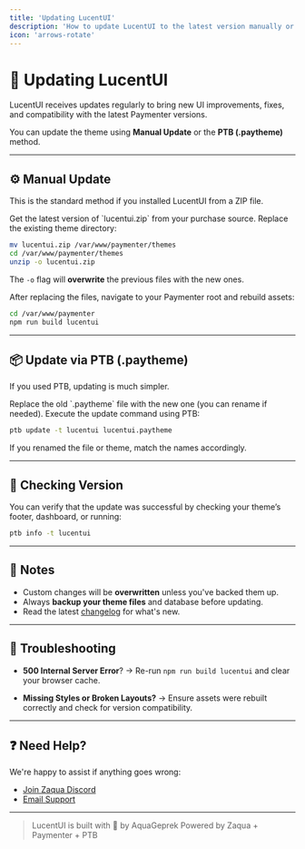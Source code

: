 ```yaml
---
title: 'Updating LucentUI'
description: 'How to update LucentUI to the latest version manually or via PTB.'
icon: 'arrows-rotate'
---
```


# 🔄 Updating LucentUI

LucentUI receives updates regularly to bring new UI improvements, fixes, and compatibility with the latest Paymenter versions.

You can update the theme using **Manual Update** or the **PTB (.paytheme)** method.

---

## ⚙️ Manual Update

This is the standard method if you installed LucentUI from a ZIP file.

<Steps>

<Step title="Download the latest ZIP">
Get the latest version of `lucentui.zip` from your purchase source.
</Step>

<Step title="Upload and overwrite">
Replace the existing theme directory:

```bash
mv lucentui.zip /var/www/paymenter/themes
cd /var/www/paymenter/themes
unzip -o lucentui.zip
```
The `-o` flag will **overwrite** the previous files with the new ones. 
</Step>

<Step title="Rebuild the theme">
After replacing the files, navigate to your Paymenter root and rebuild assets:

```bash
cd /var/www/paymenter
npm run build lucentui
```

</Step>

</Steps>

---

## 📦 Update via PTB (.paytheme)

If you used PTB, updating is much simpler.

<Steps>

<Step title="Place the new .paytheme file">
Replace the old `.paytheme` file with the new one (you can rename if needed).
</Step>

<Step title="Run update command">
Execute the update command using PTB:

```bash
ptb update -t lucentui lucentui.paytheme
```

If you renamed the file or theme, match the names accordingly. 
</Step>

</Steps>

---

## 🧪 Checking Version

You can verify that the update was successful by checking your theme’s footer, dashboard, or running:

```bash
ptb info -t lucentui
```

---

## 📌 Notes

* Custom changes will be **overwritten** unless you've backed them up.
* Always **backup your theme files** and database before updating.
* Read the latest [changelog](https://discord.gg/UYMrM8kDne) for what's new.

---

## 🚨 Troubleshooting

* **500 Internal Server Error**?
  → Re-run `npm run build lucentui` and clear your browser cache.

* **Missing Styles or Broken Layouts?**
  → Ensure assets were rebuilt correctly and check for version compatibility.

---

## ❓ Need Help?

We're happy to assist if anything goes wrong:

* [Join Zaqua Discord](https://discord.gg/UYMrM8kDne)
* [Email Support](mailto:jstazka@icloud.com)

---

> LucentUI is built with 💙 by AquaGeprek
> Powered by Zaqua + Paymenter + PTB